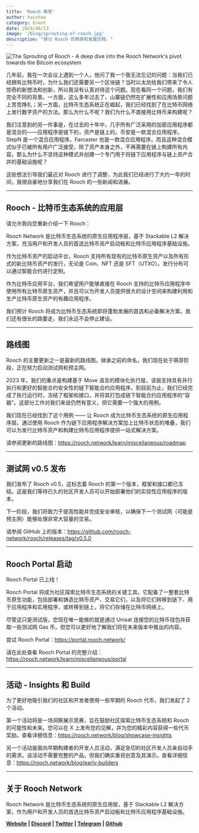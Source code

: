 ```yaml
---
title: 'Rooch 萌芽'
author: haichao
category: Event
date: 2024/06/13
image: '/blog/sprouting-of-rooch.jpg'
description: "探讨 Rooch 的萌芽和发展历程。"
---
```



<PostHeader />

![](/blog/sprouting-of-rooch.jpg "The Sprouting of Rooch - A deep dive into the Rooch Network's pivot towards the Bitcoin ecosystem")

几年前，我在一次会议上遇到一个人，他问了我一个我无法忘记的问题：当我们已经拥有比特币时，为什么我们还需要另一个区块链？当时以太坊给我们带来了令人惊奇的新想法和创新，所以我没有认真对待这个问题。现在看同一个问题，我们有完全不同的背景。一方面，这么多年过去了，山寨链仍然在扩展性和应用场景问题上苦苦挣扎；另一方面，比特币生态系统正在崛起，我们已经找到了在比特币网络上发行数字资产的方法。那么为什么不呢？我们为什么不直接用比特币来构建呢？

我们注意到的另一件事是，在过去的十年中，几乎所有广泛采用的加密应用程序都是混合的——应用程序是链下的，资产是链上的。币安是一款混合应用程序。 StepN 是一个混合应用程序。Farcaster 也是一款混合应用程序。而且这种混合模式似乎已被所有用户广泛接受，除了资产本身之外，不再需要在链上构建所有内容。那么为什么不坚持这种模式并创建一个专门用于将链下应用程序与链上资产合并的基础设施呢？

这些想法引导我们最近对 Rooch 进行了调整，为此我们已经进行了大约一年的时间，我很自豪地分享我们在 Rooch 的一些新闻和进展。

---

## Rooch - 比特币生态系统的应用层

请允许我向您重新介绍一下 Rooch：

Rooch Network 是比特币生态系统的原生应用程序层，基于 Stackable L2 解决方案，充当用户和开发人员的首选比特币资产启动板和比特币应用程序基础设施。

作为比特币资产的启动平台，Rooch 支持所有现有的比特币原生资产以及所有形式的新比特币资产的发行，无论是 Coin、NFT 还是 SFT（UTXO）。发行分布可以通过智能合约进行定制。

作为比特币应用平台，我们希望用户能够直接在 Rooch 支持的比特币应用程序中使用所有比特币原生资产，并且可以为开发人员提供很大的设计空间来构建利用和生产比特币原生资产的有趣应用程序。

我们预计 Rooch 将成为比特币生态系统即将蓬勃发展的首选和必备解决方案。我们还有很长的路要走，我们永远不会停止建设。

---

## 路线图

Rooch 的主要更新之一是最新的路线图。继承之前的命名，我们现在处于萌芽阶段，正在努力启动测试网和预主网。

2023 年，我们的重点是构建基于 Move 语言的模块化执行层，该层支持具有并行执行和更好的智能合约安全性的链下智能合约应用程序。到目前为止，我们已经完成了执行运行时，冻结了框架和接口，并将其打包成链下智能合约应用程序的“容器”。这部分工作对我们来说仍然有意义，但它需要一个强大的用例。

我们现在已经找到了这个用例 —— 让 Rooch 成为比特币生态系统的原生应用程序层。通过使用 Rooch 作为链下应用程序解决方案加上比特币状态的堆叠，我们可以为发行比特币资产和构建比特币应用程序提供一站式解决方案。

请参阅更新的路线图：https://rooch.network/learn/miscellaneous/roadmap

---

## 测试网 v0.5 发布

我们发布了 Rooch v0.5，这标志着 Rooch 的第一个版本，框架和接口都已冻结。这是我们等待已久的社区开发人员可以开始部署他们的实验性应用程序的版本。

下一阶段，我们将致力于提高性能并完成安全审核，以确保下一个测试网（可能是预主网）能够处理非常大容量的交易。

请参阅 GitHub 上的版本：https://github.com/rooch-network/rooch/releases/tag/v0.5.0

---

## Rooch Portal 启动

Rooch Portal 已上线！

Rooch Portal 将成为社区探索比特币生态系统的关键工具。它配备了一整套比特币原生功能，包括部署和铸造比特币资产、交易它们，以及将它们转移到链下、用于应用程序和实用程序，或转移到链上，将它们存储在比特币网络上。

尽管这只是测试版，您现在唯一能做的就是通过 Unisat 连接您的比特币钱包并获取一些测试网 Gas 币，但您可以更好地了解我们将在未来版本中推出的内容。

尝试 Rooch Portal：https://portal.rooch.network/

请在此处查看 Rooch Portal 的完整介绍：https://rooch.network/learn/miscellaneous/portal

---

## 活动 - Insights 和 Build

为了更好地吸引我们的社区和开发者使用一些早期的 Rooch 代币，我们发起了 2 个活动。

第一个活动将是一场洞察展示竞赛，旨在鼓励社区探索比特币生态系统和 Rooch 的可能性和未来。您可以在 X 上发布您的见解，并为您的精彩内容获得一些代币奖励。查看详细信息：https://rooch.network/blog/showcase-insights

另一个活动是面向早期构建者的开发人员活动，满足急切的社区开发人员亲自动手的需求。该活动不需要完整的产品，但我们确实重视创意及其演示。查看详细信息：https://rooch.network/blog/early-builders

---

## 关于 Rooch Network

Rooch Network 是比特币生态系统的原生应用层，基于 Stackable L2 解决方案，作为用户和开发人员的首选比特币资产启动板和比特币应用程序基础设施。

**[Website](https://rooch.network/) | [Discord](https://discord.com/invite/rooch) | [Twitter](https://x.com/RoochNetwork) | [Telegram](https://t.me/roochnetwork) | [Github](https://github.com/rooch-network/)**
